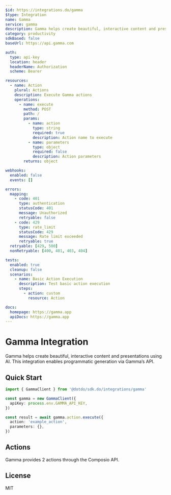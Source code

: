 ```yaml
---
$id: https://integrations.do/gamma
$type: Integration
name: Gamma
service: gamma
description: Gamma helps create beautiful, interactive content and presentations using AI. This integration enables programmatic generation via Gamma’s API.
category: productivity
sdkBased: false
baseUrl: https://api.gamma.com

auth:
  type: api-key
  location: header
  headerName: Authorization
  scheme: Bearer

resources:
  - name: Action
    plural: Actions
    description: Execute Gamma actions
    operations:
      - name: execute
        method: POST
        path: /
        params:
          - name: action
            type: string
            required: true
            description: Action name to execute
          - name: parameters
            type: object
            required: false
            description: Action parameters
        returns: object

webhooks:
  enabled: false
  events: []

errors:
  mapping:
    - code: 401
      type: authentication
      statusCode: 401
      message: Unauthorized
      retryable: false
    - code: 429
      type: rate_limit
      statusCode: 429
      message: Rate limit exceeded
      retryable: true
  retryable: [429, 500]
  nonRetryable: [400, 401, 403, 404]

tests:
  enabled: true
  cleanup: false
  scenarios:
    - name: Basic Action Execution
      description: Test basic action execution
      steps:
        - action: custom
          resource: Action

docs:
  homepage: https://gamma.app
  apiDocs: https://gamma.app
---
```


# Gamma Integration

Gamma helps create beautiful, interactive content and presentations using AI. This integration enables programmatic generation via Gamma’s API.

## Quick Start

```typescript
import { GammaClient } from '@dotdo/sdk.do/integrations/gamma'

const gamma = new GammaClient({
  apiKey: process.env.GAMMA_API_KEY,
})

const result = await gamma.action.execute({
  action: 'example_action',
  parameters: {},
})
```

## Actions

Gamma provides 2 actions through the Composio API.

## License

MIT
